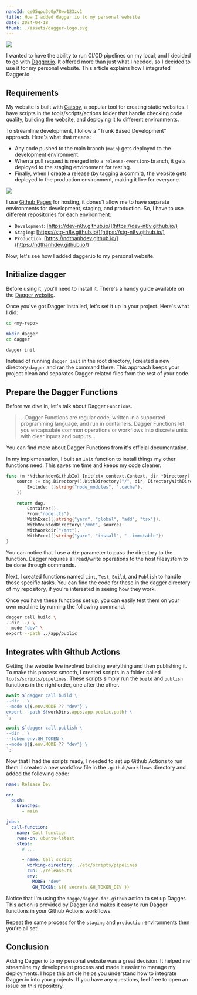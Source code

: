 ```yaml
---
nanoId: qs05qpu3c0p78ww123zv1
title: How I added dagger.io to my personal website
date: 2024-04-18
thumb: ./assets/dagger-logo.svg
---
```



<Image src={ImgLandscape} />

I wanted to have the ability to run CI/CD pipelines on my local, and I decided to go with [Dagger.io](https://dagger.io/). It offered more than just what I needed, so I decided to use it for my personal website. This article explains how I integrated Dagger.io.

## Requirements

My website is built with [Gatsby](https://www.gatsbyjs.com/), a popular tool for creating static websites. I have scripts in the tools/scripts/actions folder that handle checking code quality, building the website, and deploying it to different environments.

To streamline development, I follow a "Trunk Based Development" approach. Here's what that means:

- Any code pushed to the main branch (`main`) gets deployed to the development environment.
- When a pull request is merged into a `release-<version>` branch, it gets deployed to the staging environment for testing.
- Finally, when I create a release (by tagging a commit), the website gets deployed to the production environment, making it live for everyone.

<Image src={ImgTrunkBased} caption="Image from convincedcoder.com" />

I use [Github Pages](https://pages.github.com/) for hosting, it dones't allow me to have separate environments for development, staging, and production. So, I have to use different repositories for each environment:

- `Development`: [https://dev-n8v.github.io/](https://dev-n8v.github.io/)
- `Staging`: [https://stg-n8v.github.io/](https://stg-n8v.github.io/)
- `Production`: [https://ndthanhdev.github.io/](https://ndthanhdev.github.io/)

Now, let's see how I added dagger.io to my personal website.

## Initialize dagger

Before using it, you'll need to install it. There's a handy guide available on the [Dagger website](https://dagger.io/).

Once you've got Dagger installed, let's set it up in your project. Here's what I did:

```bash
cd <my-repo>

mkdir dagger
cd dagger

dagger init
```

Instead of running `dagger init` in the root directory, I created a new directory `dagger` and ran the command there. This approach keeps your project clean and separates Dagger-related files from the rest of your code.

## Prepare the Dagger Functions

Before we dive in, let's talk about Dagger `Functions`.

> ...Dagger Functions are regular code, written in a supported programming language, and run in containers. Dagger Functions let you encapsulate common operations or workflows into discrete units with clear inputs and outputs...

You can find more about Dagger Functions from it's official documentation.

In my implementation, I built an `Init` function to install things my other functions need. This saves me time and keeps my code cleaner.

```go
func (m *NdthanhdevGithubIo) Init(ctx context.Context, dir *Directory) *Container {
	source := dag.Directory().WithDirectory("/", dir, DirectoryWithDirectoryOpts{
		Exclude: []string{"node_modules", ".cache"},
	})

	return dag.
		Container().
		From("node:lts").
		WithExec([]string{"yarn", "global", "add", "tsx"}).
		WithMountedDirectory("/mnt", source).
		WithWorkdir("/mnt").
		WithExec([]string{"yarn", "install", "--immutable"})
}
```

You can notice that I use a `dir` parameter to pass the directory to the function. Dagger requires all read/write operations to the host filesystem to be done through commands.

Next, I created functions named `Lint`, `Test`, `Build`, and `Publish` to handle those specific tasks. You can find the code for these in the dagger directory of my repository, if you're interested in seeing how they work.

Once you have these functions set up, you can easily test them on your own machine by running the following command.

```sh
dagger call build \
--dir ../ \
--mode "dev" \
export --path ../app/public
```

## Integrates with Github Actions

Getting the website live involved building everything and then publishing it. To make this process smooth, I created scripts in a folder called `tools/scripts/pipelines`. These scripts simply run the `build` and `publish` functions in the right order, one after the other.

```ts
await $`dagger call build \
--dir . \
--mode ${$.env.MODE ?? "dev"} \
export --path ${workDirs.apps.app.public.path} \
`;

await $`dagger call publish \
--dir . \
--token env:GH_TOKEN \
--mode ${$.env.MODE ?? "dev"} \
`;
```

Now that I had the scripts ready, I needed to set up Github Actions to run them. I created a new workflow file in the `.github/workflows` directory and added the following code:

```yaml
name: Release Dev

on:
  push:
    branches:
      - main

jobs:
  call-function:
    name: Call function
    runs-on: ubuntu-latest
    steps:
      # ...

      - name: Call script
        working-directory: ./etc/scripts/pipelines
        run: ./release.ts
        env:
          MODE: "dev"
          GH_TOKEN: ${{ secrets.GH_TOKEN_DEV }}
```

Notice that I'm using the `dagge/dagger-for-github` action to set up Dagger. This action is provided by Dagger and makes it easy to run Dagger functions in your Github Actions workflows.

Repeat the same process for the `staging` and `production` environments then you're all set!

## Conclusion

Adding Dagger.io to my personal website was a great decision. It helped me streamline my development process and made it easier to manage my deployments. I hope this article helps you understand how to integrate Dagger.io into your projects. If you have any questions, feel free to open an issue on this repository.
